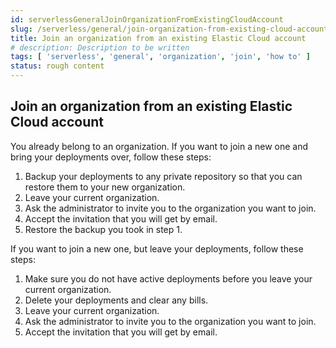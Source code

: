 ```yaml
---
id: serverlessGeneralJoinOrganizationFromExistingCloudAccount
slug: /serverless/general/join-organization-from-existing-cloud-account
title: Join an organization from an existing Elastic Cloud account
# description: Description to be written
tags: [ 'serverless', 'general', 'organization', 'join', 'how to' ]
status: rough content
---
```



<RoughContent />

## Join an organization from an existing Elastic Cloud account

You already belong to an organization. 
If you want to join a new one and bring your deployments over, follow these steps: 

1. Backup your deployments to any private repository so that you can restore them to your new organization.
1. Leave your current organization.
1. Ask the administrator to invite you to the organization you want to join.
1. Accept the invitation that you will get by email.
1. Restore the backup you took in step 1.

If you want to join a new one, but leave your deployments, follow these steps:

1. Make sure you do not have active deployments before you leave your current organization.
1. Delete your deployments and clear any bills.
1. Leave your current organization.
1. Ask the administrator to invite you to the organization you want to join.
1. Accept the invitation that you will get by email.